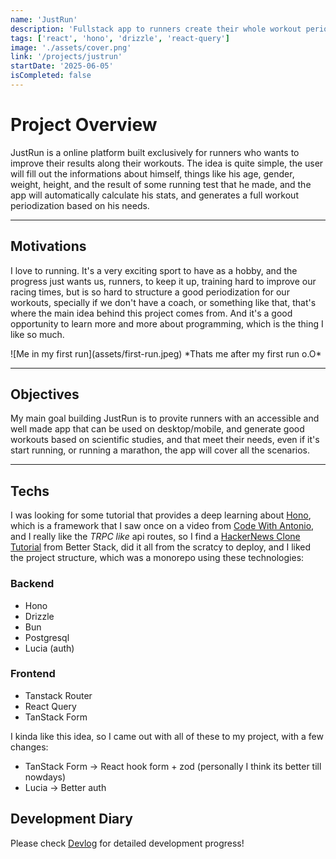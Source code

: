 ```yaml
---
name: 'JustRun'
description: 'Fullstack app to runners create their whole workout periodization.'
tags: ['react', 'hono', 'drizzle', 'react-query']
image: './assets/cover.png'
link: '/projects/justrun'
startDate: '2025-06-05'
isCompleted: false
---
```


# Project Overview

JustRun is a online platform built exclusively for runners who wants to improve their results along their workouts. The idea is quite simple, the user will fill out the informations about himself, things like his age, gender, weight, height, and the result of some running test that he made, and the app will automatically calculate his stats, and generates a full workout periodization based on his needs.

---

## Motivations

I love to running. It's a very exciting sport to have as a hobby, and the progress just wants us, runners, to keep it up, training hard to improve our racing times, but is so hard to structure a good periodization for our workouts, specially if we don't have a coach, or something like that, that's where the main idea behind this project comes from. And it's a good opportunity to learn more and more about programming, which is the thing I like so much.

<div class="flex justify-center">
  <div class="max-w-xs saturate-0">
    ![Me in my first run](assets/first-run.jpeg)
    *Thats me after my first run o.O*
  </div>
</div>

---

## Objectives

My main goal building JustRun is to provite runners with an accessible and well made app that can be used on desktop/mobile, and generate good workouts based on scientific studies, and that meet their needs, even if it's start running, or running a marathon, the app will cover all the scenarios.

---

## Techs

I was looking for some tutorial that provides a deep learning about [Hono](https://hono.dev), which is a framework that I saw once on a video from [Code With Antonio](https://youtube.com/CodeWithAntonio), and I really like the _TRPC like_ api routes, so I find a [HackerNews Clone Tutorial](https://www.youtube.com/watch?v=eHbO5OWBBpg) from Better Stack, did it all from the scratcy to deploy, and I liked the project structure, which was a monorepo using these technologies:

### Backend 
  - Hono
  - Drizzle
  - Bun
  - Postgresql
  - Lucia (auth)

### Frontend
  - Tanstack Router
  - React Query
  - TanStack Form

I kinda like this idea, so I came out with all of these to my project, with a few changes:

  - TanStack Form -> React hook form + zod (personally I think its better till nowdays)
  - Lucia -> Better auth

## Development Diary

Please check [Devlog](/blog/justrun-devlog) for detailed development progress! 